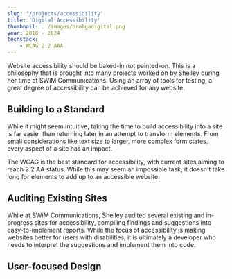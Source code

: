 ```yaml
---
slug: '/projects/accessibility'
title: 'Digital Accessibility'
thumbnail: ../images/brolgadigital.png
year: 2018 - 2024
techstack:
    - WCAG 2.2 AAA
---
```


Website accessibility should be baked-in not painted-on. This is a philosophy that is brought into many projects worked on by Shelley during her time at SWiM Communications. Using an array of tools for testing, a great degree of accessibility can be achieved for any website.

## Building to a Standard

While it might seem intuitive, taking the time to build accessibility into a site is far easier than returning later in an attempt to transform elements. From small considerations like text size to larger, more complex form states, every aspect of a site has an impact.

The WCAG is the best standard for accessibility, with current sites aiming to reach 2.2 AA status. While this may seem an impossible task, it doesn't take long for elements to add up to an accessible website.

## Auditing Existing Sites

While at SWiM Communications, Shelley audited several existing and in-progress sites for accessibility, compiling findings and suggestions into easy-to-implement reports. While the focus of accessibility is making websites better for users with disabilities, it is ultimately a developer who needs to interpret the suggestions and implement them into code.

## User-focused Design
